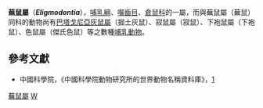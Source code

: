 {{Automatic taxobox
| taxon = Eligmodontia
| image = 
| image_caption = 
| authority = [[Frédéric_Cuvier|Cuvier]], 1837
}}

'''蕪鼠屬'''（'''''Eligmodontia'''''），[[哺乳綱|哺乳綱]]、[[囓齒目|囓齒目]]、[[倉鼠科|倉鼠科]]的一屬，而與蕪鼠屬（蕪鼠）同科的動物尚有[[巴塔戈尼亞灰鼠屬|巴塔戈尼亞灰鼠屬]]（掘土灰鼠）、寂鼠屬（寂鼠）、下袍鼠屬（下袍鼠）、色鼠屬（傑氏色鼠）等之數種[[哺乳動物|哺乳動物]]。

==參考文獻==
*中國科學院，《中國科學院動物研究所的世界動物名稱資料庫》，[https://web.archive.org/web/20050718232917/http://vzd.brim.ac.cn/division/fauna/index.asp]
{{Taxonbar|from=Q763267}}

[[Category:蕪鼠屬|]]
[[Category:仓鼠科|W]]
